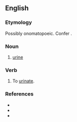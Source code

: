 ==English==

===Etymology===
Possibly onomatopoeic. Confer {{term|piddle}}.

===Noun===
{{en-noun|-}}

# {{context|Northumbria|lang=en}} [[urine]]

===Verb===
{{en-verb|pittl|ing}}

# {{context|Northumbria|lang=en}} To [[urinate]].

===References===
* {{R:Northeast Dialect 2005}}
* {{R:New Geordie Dictionary 1987}}
* {{R:Todds Geordie 1977}}